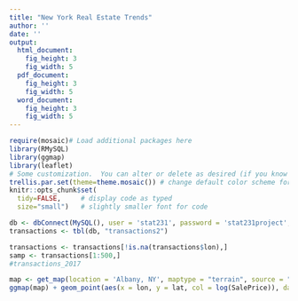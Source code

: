 ```yaml
---
title: "New York Real Estate Trends"
author: ''
date: ''
output:
  html_document:
    fig_height: 3
    fig_width: 5
  pdf_document:
    fig_height: 3
    fig_width: 5
  word_document:
    fig_height: 3
    fig_width: 5
---
```


```r
require(mosaic)# Load additional packages here 
library(RMySQL)
library(ggmap)
library(leaflet)
# Some customization.  You can alter or delete as desired (if you know what you are doing).
trellis.par.set(theme=theme.mosaic()) # change default color scheme for lattice
knitr::opts_chunk$set(
  tidy=FALSE,     # display code as typed
  size="small")   # slightly smaller font for code
```

```r
db <- dbConnect(MySQL(), user = 'stat231', password = 'stat231project', dbname = "nyhousing", host = '148.85.253.214')
transactions <- tbl(db, "transactions2")
```

```r
transactions <- transactions[!is.na(transactions$lon),]
samp <- transactions[1:500,]
#transactions_2017 
```


```r
map <- get_map(location = 'Albany, NY', maptype = "terrain", source = "stamen")
ggmap(map) + geom_point(aes(x = lon, y = lat, col = log(SalePrice)), data = transactions, size = 1, alpha = .2, position = "jitter") + scale_color_gradient(low = "Blue", high = "Red")
```

